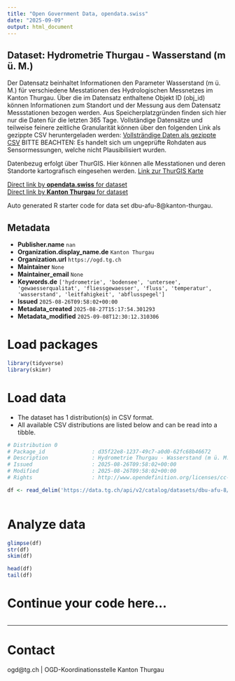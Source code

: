 ```yaml
---
title: "Open Government Data, opendata.swiss"
date: "2025-09-09"
output: html_document
---
```


## Dataset: Hydrometrie Thurgau - Wasserstand (m ü. M.)

Der Datensatz beinhaltet Informationen den Parameter Wasserstand (m ü. M.) für verschiedene Messtationen des Hydrologischen Messnetzes im Kanton Thurgau. Über die im Datensatz enthaltene Objekt ID (obj_id) können Informationen zum Standort und der Messung aus dem Datensatz Messstationen bezogen werden.
Aus Speicherplatzgründen finden sich hier nur die Daten für die letzten 365 Tage. Vollständige Datensätze und teilweise feinere zeitliche Granularität können über den folgenden Link als gezippte CSV heruntergeladen werden:
[Vollsträndige Daten als gezippte CSV](https://ogdtg.ch/hydrodaten/wasserstand_m_u_m_full.csv.gz)
BITTE BEACHTEN: Es handelt sich um ungeprüfte Rohdaten aus Sensormessungen, welche nicht Plausibilisiert wurden.

Datenbezug erfolgt über ThurGIS. Hier können alle Messtationen und deren Standorte kartografisch eingesehen werden.
[Link zur ThurGIS Karte](https://map.geo.tg.ch/apps/mf-geoadmin3/?lang=de&topic=ech&layers=hydrologische_messnetze_werterhebung&layers_opacity=0.9)

[Direct link by **opendata.swiss** for dataset](https://opendata.swiss/de/dataset/hydrometrie-thurgau-wasserstand-m-u-m)<br>
[Direct link by **Kanton Thurgau** for dataset](https://data.tg.ch/explore/dataset/dbu-afu-8/)

Auto generated R starter code for data set dbu-afu-8@kanton-thurgau.

## Metadata

- **Publisher.name** `nan`
- **Organization.display_name.de** `Kanton Thurgau`
- **Organization.url** `https://ogd.tg.ch`
- **Maintainer** `None`
- **Maintainer_email** `None`
- **Keywords.de** `['hydrometrie', 'bodensee', 'untersee', 'gewaesserqualitat', 'fliessgewaesser', 'fluss', 'temperatur', 'wasserstand', 'leitfahigkeit', 'abflusspegel']`
- **Issued** `2025-08-26T09:58:02+00:00`
- **Metadata_created** `2025-08-27T15:17:54.301293`
- **Metadata_modified** `2025-09-08T12:30:12.310306`


# Load packages

```r

library(tidyverse)
library(skimr)

```

# Load data

-   The dataset has 1 distribution(s) in CSV format.
-   All available CSV distributions are listed below and can be read into a tibble.

```r

# Distribution 0
# Package_id               : d35f22e8-1237-49c7-a0d0-62fc68b46672
# Description              : Hydrometrie Thurgau - Wasserstand (m ü. M.) (csv)
# Issued                   : 2025-08-26T09:58:02+00:00
# Modified                 : 2025-08-26T09:58:02+00:00
# Rights                   : http://www.opendefinition.org/licenses/cc-by/

df <- read_delim('https://data.tg.ch/api/v2/catalog/datasets/dbu-afu-8/exports/csv?use_labels=true')



```

# Analyze data

```r

glimpse(df)
str(df)
skim(df)

head(df)
tail(df)

```

# Continue your code here...

```r

```

------------------------------------------------------------------------

# Contact

ogd@tg.ch | OGD-Koordinationsstelle Kanton Thurgau
